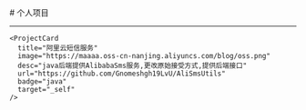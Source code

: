 
<BaseLayout title="Project">
  <BaseCard title="Project">
# 个人项目

---

  </BaseCard>
  <div class="mt-8 mb-8">
    <ProjectCard
      title="微服务"
      image="https://maaaa.oss-cn-nanjing.aliyuncs.com/blog/cloud.png"
      desc="SpringCloud简单入门和SpringCloudAlibaba工具项目,包含难点知识点(在写)"
      url="https://github.com/Gnomeshgh19LvU/code"
      badge="java"
      target="_self"
    />

    <ProjectCard
      title="阿里云短信服务"
      image="https://maaaa.oss-cn-nanjing.aliyuncs.com/blog/oss.png"
      desc="java后端提供AlibabaSms服务,更改原始接受方式,提供后端接口"
      url="https://github.com/Gnomeshgh19LvU/AliSmsUtils"
      badge="java"
      target="_self"
    />
  </div>
</BaseLayout>
<ProjectJS />
